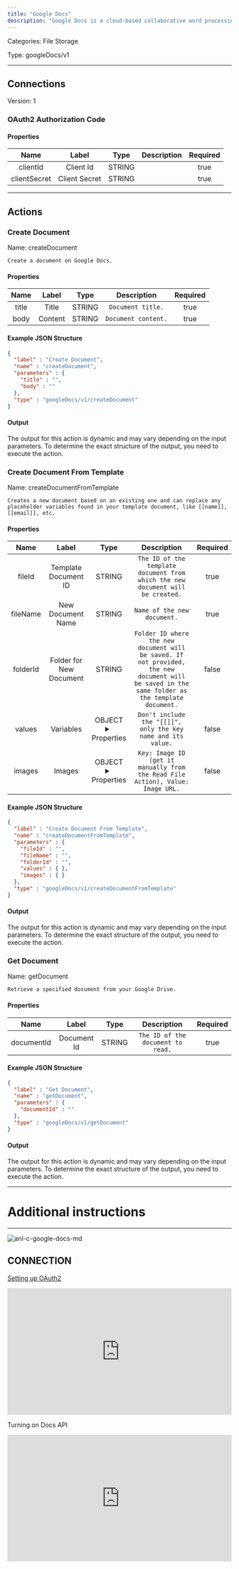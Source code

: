 ```yaml
---
title: "Google Docs"
description: "Google Docs is a cloud-based collaborative word processing platform that allows multiple users to create, edit, and share documents in real-time."
---
```



Categories: File Storage


Type: googleDocs/v1

<hr />



## Connections

Version: 1


### OAuth2 Authorization Code

#### Properties

|      Name       |      Label     |     Type     |     Description     | Required |
|:---------------:|:--------------:|:------------:|:-------------------:|:--------:|
| clientId | Client Id | STRING |  | true |
| clientSecret | Client Secret | STRING |  | true |





<hr />



## Actions


### Create Document
Name: createDocument

`Create a document on Google Docs.`

#### Properties

|      Name       |      Label     |     Type     |     Description     | Required |
|:---------------:|:--------------:|:------------:|:-------------------:|:--------:|
| title | Title | STRING | `Document title.` | true |
| body | Content | STRING | `Document content.` | true |

#### Example JSON Structure
```json
{
  "label" : "Create Document",
  "name" : "createDocument",
  "parameters" : {
    "title" : "",
    "body" : ""
  },
  "type" : "googleDocs/v1/createDocument"
}
```

#### Output

The output for this action is dynamic and may vary depending on the input parameters. To determine the exact structure of the output, you need to execute the action.




### Create Document From Template
Name: createDocumentFromTemplate

`Creates a new document based on an existing one and can replace any placeholder variables found in your template document, like [[name]], [[email]], etc.`

#### Properties

|      Name       |      Label     |     Type     |     Description     | Required |
|:---------------:|:--------------:|:------------:|:-------------------:|:--------:|
| fileId | Template Document ID | STRING | `The ID of the template document from which the new document will be created.` | true |
| fileName | New Document Name | STRING | `Name of the new document.` | true |
| folderId | Folder for New Document | STRING | `Folder ID where the new document will be saved. If not provided, the new document will be saved in the same folder as the template document.` | false |
| values | Variables | OBJECT <details> <summary> Properties </summary> &#123;&#125; </details> | `Don't include the "[[]]", only the key name and its value.` | false |
| images | Images | OBJECT <details> <summary> Properties </summary> &#123;&#125; </details> | `Key: Image ID (get it manually from the Read File Action), Value: Image URL.` | false |

#### Example JSON Structure
```json
{
  "label" : "Create Document From Template",
  "name" : "createDocumentFromTemplate",
  "parameters" : {
    "fileId" : "",
    "fileName" : "",
    "folderId" : "",
    "values" : { },
    "images" : { }
  },
  "type" : "googleDocs/v1/createDocumentFromTemplate"
}
```

#### Output

The output for this action is dynamic and may vary depending on the input parameters. To determine the exact structure of the output, you need to execute the action.




### Get Document
Name: getDocument

`Retrieve a specified document from your Google Drive.`

#### Properties

|      Name       |      Label     |     Type     |     Description     | Required |
|:---------------:|:--------------:|:------------:|:-------------------:|:--------:|
| documentId | Document Id | STRING | `The ID of the document to read.` | true |

#### Example JSON Structure
```json
{
  "label" : "Get Document",
  "name" : "getDocument",
  "parameters" : {
    "documentId" : ""
  },
  "type" : "googleDocs/v1/getDocument"
}
```

#### Output

The output for this action is dynamic and may vary depending on the input parameters. To determine the exact structure of the output, you need to execute the action.






<hr />

# Additional instructions
<hr />

![anl-c-google-docs-md](https://static.scarf.sh/a.png?x-pxid=44cee406-a4a2-4c9f-80f5-bd560babff6e)

## CONNECTION

[Setting up OAuth2](https://support.google.com/googleapi/answer/6158849?hl=en)

<div style="position:relative;height:0;width:100%;overflow:hidden;z-index:99999;box-sizing:border-box;padding-bottom:calc(50.05219207% + 32px)">
    <iframe src="https://www.guidejar.com/embed/fec74020-26bb-43dd-814c-f8b907f6f45b?type=1&controls=on" width="100%" height="100%" style="height:100%;position:absolute;inset:0" allowfullscreen frameborder="0"></iframe>
</div>

Turning on Docs API
<div style="position:relative;height:0;width:100%;overflow:hidden;z-index:99999;box-sizing:border-box;padding-bottom:calc(50.05219207% + 32px)">
    <iframe src="https://www.guidejar.com/embed/2fbfa39b-38f6-43f4-a55d-6f8d0588f6fb?type=1&controls=on" width="100%" height="100%" style="position:absolute;inset:0" allowfullscreen frameborder="0"></iframe>
</div>
